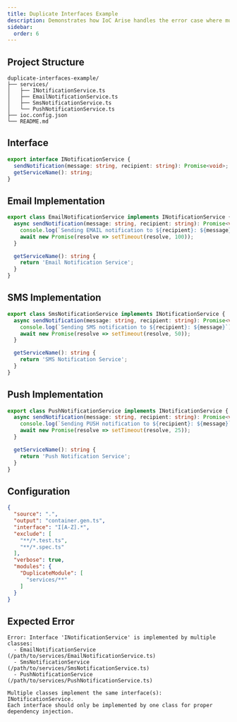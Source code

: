 ```yaml
---
title: Duplicate Interfaces Example
description: Demonstrates how IoC Arise handles the error case where multiple classes implement the same interface
sidebar:
  order: 6
---
```


## Project Structure

```
duplicate-interfaces-example/
├── services/
│   ├── INotificationService.ts
│   ├── EmailNotificationService.ts
│   ├── SmsNotificationService.ts
│   └── PushNotificationService.ts
├── ioc.config.json
└── README.md
```

## Interface

```typescript
export interface INotificationService {
  sendNotification(message: string, recipient: string): Promise<void>;
  getServiceName(): string;
}
```

## Email Implementation

```typescript
export class EmailNotificationService implements INotificationService {
  async sendNotification(message: string, recipient: string): Promise<void> {
    console.log(`Sending EMAIL notification to ${recipient}: ${message}`);
    await new Promise(resolve => setTimeout(resolve, 100));
  }

  getServiceName(): string {
    return 'Email Notification Service';
  }
}
```

## SMS Implementation

```typescript
export class SmsNotificationService implements INotificationService {
  async sendNotification(message: string, recipient: string): Promise<void> {
    console.log(`Sending SMS notification to ${recipient}: ${message}`);
    await new Promise(resolve => setTimeout(resolve, 50));
  }

  getServiceName(): string {
    return 'SMS Notification Service';
  }
}
```

## Push Implementation

```typescript
export class PushNotificationService implements INotificationService {
  async sendNotification(message: string, recipient: string): Promise<void> {
    console.log(`Sending PUSH notification to ${recipient}: ${message}`);
    await new Promise(resolve => setTimeout(resolve, 25));
  }

  getServiceName(): string {
    return 'Push Notification Service';
  }
}
```

## Configuration

```json
{
  "source": ".",
  "output": "container.gen.ts",
  "interface": "I[A-Z].*",
  "exclude": [
    "**/*.test.ts",
    "**/*.spec.ts"
  ],
  "verbose": true,
  "modules": {
    "DuplicateModule": [
      "services/**"
    ]
  }
}
```

## Expected Error

```
Error: Interface 'INotificationService' is implemented by multiple classes:
  - EmailNotificationService (/path/to/services/EmailNotificationService.ts)
  - SmsNotificationService (/path/to/services/SmsNotificationService.ts)
  - PushNotificationService (/path/to/services/PushNotificationService.ts)

Multiple classes implement the same interface(s): INotificationService. 
Each interface should only be implemented by one class for proper dependency injection.
```